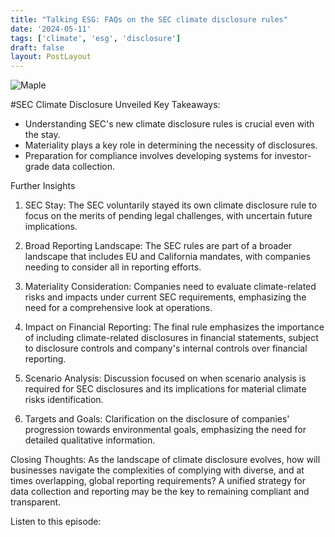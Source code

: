 ```yaml
---
title: "Talking ESG: FAQs on the SEC climate disclosure rules"
date: '2024-05-11'
tags: ['climate', 'esg', 'disclosure']
draft: false
layout: PostLayout
---
```


<div className="flex justify-center">
<div className="my-1 w-full px-2 xl:my-1 xl:w-1/2 xl:px-2">
    <img src="https://willpolesa.pythonanywhere.com/static/podcast_thumbnails/rec9lhebHT266nm5gpodcast_thumbnail.png" alt="Maple" className="mx-auto h-58 w-auto" />
</div>
</div>

#SEC Climate Disclosure Unveiled
Key Takeaways:
- Understanding SEC's new climate disclosure rules is crucial even with the stay.
- Materiality plays a key role in determining the necessity of disclosures.
- Preparation for compliance involves developing systems for investor-grade data collection.

Further Insights
1. SEC Stay:
The SEC voluntarily stayed its own climate disclosure rule to focus on the merits of pending legal challenges, with uncertain future implications.

2. Broad Reporting Landscape:
The SEC rules are part of a broader landscape that includes EU and California mandates, with companies needing to consider all in reporting efforts.

3. Materiality Consideration:
Companies need to evaluate climate-related risks and impacts under current SEC requirements, emphasizing the need for a comprehensive look at operations.

4. Impact on Financial Reporting:
The final rule emphasizes the importance of including climate-related disclosures in financial statements, subject to disclosure controls and company's internal controls over financial reporting.

5. Scenario Analysis:
Discussion focused on when scenario analysis is required for SEC disclosures and its implications for material climate risks identification.

6. Targets and Goals:
Clarification on the disclosure of companies' progression towards environmental goals, emphasizing the need for detailed qualitative information.

Closing Thoughts:
As the landscape of climate disclosure evolves, how will businesses navigate the complexities of complying with diverse, and at times overlapping, global reporting requirements? A unified strategy for data collection and reporting may be the key to remaining compliant and transparent.

Listen to this episode:
